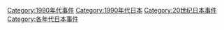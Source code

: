 [[Category:1990年代事件|Category:1990年代事件]]
[[Category:1990年代日本|Category:1990年代日本]]
[[Category:20世纪日本事件|Category:20世纪日本事件]]
[[Category:各年代日本事件|Category:各年代日本事件]]